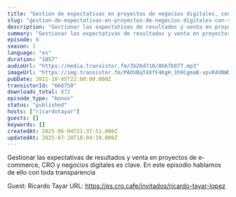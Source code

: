 ```yaml
---
title: "Gestión de expectativas en proyectos de negocios digitales, con Ricardo Tayar"
slug: "gestion-de-expectativas-en-proyectos-de-negocios-digitales-con-ricardo-tayar"
description: "Gestionar las expectativas de resultados y venta en proyectos de e-commerce, CRO y negocios digitales es clave. En este episodio hablamos de ello con toda transparencia\n\nGuest: Ricardo Tayar\nURL: https://es.cro.cafe/invitados/ricardo-tayar-lopez"
summary: "Gestionar las expectativas de resultados y venta en proyectos de e-commerce, CRO y negocios digitales es clave. En este episodio hablamos de ello con toda transparencia"
episode: 0
season: 1
language: "es"
duration: "1857"
audioUrl: "https://media.transistor.fm/3b26d718/8667b877.mp3"
imageUrl: "https://img.transistor.fm/PAOVBqT4XfF4KgH_1h9CgmaB-xpvR4VBWDvwqbCzGaQ/rs:fill:0:0:1/w:3000/h:3000/q:60/aHR0cHM6Ly9pbWct/dXBsb2FkLXByb2R1/Y3Rpb24udHJhbnNp/c3Rvci5mbS80NDI2/YmVmOGQwYzBiOWU0/ZGFhNjRmOWZiYmE5/MDNlYi5qcGc.webp"
pubDate: 2021-10-05T22:00:00.000Z
transistorId: "668758"
downloads_total: 872
episode_type: "bonus"
status: "published"
hosts: ["ricardotayar"]
guests: []
keywords: []
createdAt: 2025-06-04T21:37:51.000Z
updatedAt: 2025-07-28T18:04:19.000Z
---
```


Gestionar las expectativas de resultados y venta en proyectos de e-commerce, CRO y negocios digitales es clave. En este episodio hablamos de ello con toda transparencia

Guest: Ricardo Tayar
URL: https://es.cro.cafe/invitados/ricardo-tayar-lopez
